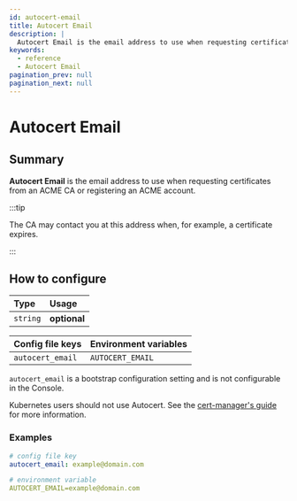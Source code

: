```yaml
---
id: autocert-email
title: Autocert Email
description: |
  Autocert Email is the email address to use when requesting certificates from an ACME CA.
keywords:
  - reference
  - Autocert Email
pagination_prev: null
pagination_next: null
---
```



# Autocert Email

## Summary

**Autocert Email** is the email address to use when requesting certificates from an ACME CA or registering an ACME account.

:::tip

The CA may contact you at this address when, for example, a certificate expires.

:::

## How to configure

| **Type** | **Usage**    |
| :------- | :----------- |
| `string` | **optional** |

<Tabs>
<TabItem value="Core" label="Core">

| **Config file keys** | **Environment variables** |
| :------------------- | :------------------------ |
| `autocert_email`     | `AUTOCERT_EMAIL`          |

</TabItem>
<TabItem value="Enterprise" label="Enterprise">

`autocert_email` is a bootstrap configuration setting and is not configurable in the Console.

</TabItem>
<TabItem value="Kubernetes" label="Kubernetes">

Kubernetes users should not use Autocert. See the [cert-manager's guide](https://cert-manager.io/docs/tutorials/acme/pomerium-ingress/) for more information.

</TabItem>
</Tabs>

### Examples

```yaml
# config file key
autocert_email: example@domain.com

# environment variable
AUTOCERT_EMAIL=example@domain.com
```
